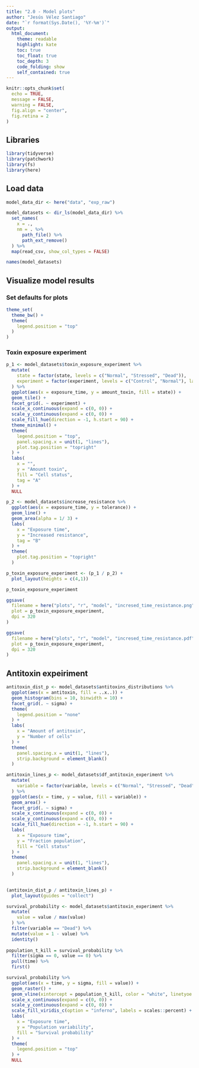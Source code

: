```yaml
---
title: "2.0 - Model plots"
author: "Jesús Vélez Santiago"
date: "`r format(Sys.Date(), '%Y-%m')`"
output: 
  html_document:
    theme: readable
    highlight: kate
    toc: true
    toc_float: true
    toc_depth: 3
    code_folding: show
    self_contained: true
---
```


```r
knitr::opts_chunk$set(
  echo = TRUE,
  message = FALSE,
  warning = FALSE,
  fig.align = "center",
  fig.retina = 2
)
```

## Libraries

```r
library(tidyverse)
library(patchwork)
library(fs)
library(here)
```

## Load data

```r
model_data_dir <- here("data", "exp_raw")

model_datasets <- dir_ls(model_data_dir) %>% 
  set_names(
    x = .,
    nm = . %>%
      path_file() %>% 
      path_ext_remove()
  ) %>% 
  map(read_csv, show_col_types = FALSE)

names(model_datasets)
```

## Visualize model results

### Set defaults for plots

```r
theme_set(
  theme_bw() +
  theme(
    legend.position = "top"
  )
)
```

### Toxin exposure experiment

```r
p_1 <- model_datasets$toxin_exposure_experiment %>%
  mutate(
    state = factor(state, levels = c("Normal", "Stressed", "Dead")),
    experiment = factor(experiment, levels = c("Control", "Normal"), labels = c("Without filamentation", "With filamentation"))
  ) %>% 
  ggplot(aes(x = exposure_time, y = amount_toxin, fill = state)) +
  geom_tile() +
  facet_grid(. ~ experiment) +
  scale_x_continuous(expand = c(0, 0)) +
  scale_y_continuous(expand = c(0, 0)) +
  scale_fill_hue(direction = -1, h.start = 90) +
  theme_minimal() +
  theme(
    legend.position = "top",
    panel.spacing.x = unit(1, "lines"),
    plot.tag.position = "topright"
  ) +
  labs(
    x = "",
    y = "Amount toxin",
    fill = "Cell status",
    tag = "A"
  ) +
  NULL
```

```r
p_2 <- model_datasets$increase_resistance %>% 
  ggplot(aes(x = exposure_time, y = tolerance)) +
  geom_line() +
  geom_area(alpha = 1/ 3) +
  labs(
    x = "Exposure time",
    y = "Increased resistance",
    tag = "B"
  ) +
  theme(
    plot.tag.position = "topright"
  )
```

```r
p_toxin_exposure_experiment <- (p_1 / p_2) +
  plot_layout(heights = c(4,1))

p_toxin_exposure_experiment
```

```r
ggsave(
  filename = here("plots", "r", "model", "incresed_time_resistance.png"),
  plot = p_toxin_exposure_experiment,
  dpi = 320
)

ggsave(
  filename = here("plots", "r", "model", "incresed_time_resistance.pdf"),
  plot = p_toxin_exposure_experiment,
  dpi = 320
)
```


## Antitoxin expeiriment

```r
antitoxin_dist_p <- model_datasets$antitoxins_distributions %>% 
  ggplot(aes(x = antitoxin, fill = ..x..)) +
  geom_histogram(bins = 10, binwidth = 10) +
  facet_grid(. ~ sigma) +
  theme(
    legend.position = "none"
  ) +
  labs(
    x = "Amount of antitoxin",
    y = "Number of cells"
  ) +
  theme(
    panel.spacing.x = unit(1, "lines"),
    strip.background = element_blank()
  )

antitoxin_lines_p <- model_datasets$df_antitoxin_experiment %>% 
  mutate(
    variable = factor(variable, levels = c("Normal", "Stressed", "Dead")),
  ) %>% 
  ggplot(aes(x = time, y = value, fill = variable)) +
  geom_area() +
  facet_grid(. ~ sigma) +
  scale_x_continuous(expand = c(0, 0)) +
  scale_y_continuous(expand = c(0, 0)) +
  scale_fill_hue(direction = -1, h.start = 90) +
  labs(
    x = "Exposure time",
    y = "Fraction population",
    fill = "Cell status"
  ) +
  theme(
    panel.spacing.x = unit(1, "lines"),
    strip.background = element_blank()
  )
  

(antitoxin_dist_p / antitoxin_lines_p) +
  plot_layout(guides = "collect")
```

```r
survival_probability <- model_datasets$antitoxin_experiment %>% 
  mutate(
    value = value / max(value)
  ) %>% 
  filter(variable == "Dead") %>% 
  mutate(value = 1 - value) %>% 
  identity()
  
population_t_kill = survival_probability %>% 
  filter(sigma == 0, value == 0) %>% 
  pull(time) %>% 
  first()

survival_probability %>% 
  ggplot(aes(x = time, y = sigma, fill = value)) +
  geom_raster() +
  geom_vline(xintercept = population_t_kill, color = "white", linetyoe = "dashed") +
  scale_x_continuous(expand = c(0, 0)) +
  scale_y_continuous(expand = c(0, 0)) +
  scale_fill_viridis_c(option = "inferno", labels = scales::percent) +
  labs(
    x = "Exposure time",
    y = "Population variability",
    fill = "Survival probability"
  ) +
  theme(
    legend.position = "top"
  ) +
  NULL
```

